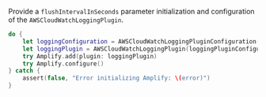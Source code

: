 Provide a `flushIntervalInSeconds` parameter initialization and configuration of the `AWSCloudWatchLoggingPlugin`.

```swift
do {
    let loggingConfiguration = AWSCloudWatchLoggingPluginConfiguration(logGroupName: "<log-group-name>", region: "<region>", flushIntervalInSeconds: 120)
    let loggingPlugin = AWSCloudWatchLoggingPlugin(loggingPluginConfiguration: loggingConfiguration)
    try Amplify.add(plugin: loggingPlugin)
    try Amplify.configure()
} catch {
    assert(false, "Error initializing Amplify: \(error)")
}
```
